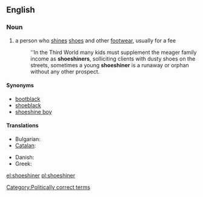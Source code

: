 ==English==

===Noun===
{{en-noun}}

# a person who [[shine]]s [[shoe]]s and other [[footwear]], usually for a fee
#: ''In the Third World many kids must supplement the meager family income as '''shoeshiners''', solliciting clients with dusty shoes on the streets, sometimes a young '''shoeshiner''' is a runaway or orphan without any other prospect.

====Synonyms====
* [[bootblack]]
* [[shoeblack]]
* [[shoeshine boy]]

====Translations====
{{trans-top|a person who shines shoes and other footwear, usually for a fee}}
* Bulgarian: {{t|bg|ваксаджия|sc=Cyrl}}
* [[Catalan]]: {{t+|ca|enllustrador de sabates|m}}
{{trans-mid}}
* Danish: {{t|da|skopudser|c}}
* Greek: {{t+|el|λούστρος|m|tr=loustros}}
{{trans-bottom}}

[[Category:Politically correct terms]]

[[el:shoeshiner]]
[[pl:shoeshiner]]